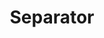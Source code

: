 ---
title: Separator
description: A separator is a thin line that groups content in lists and layouts.
---
